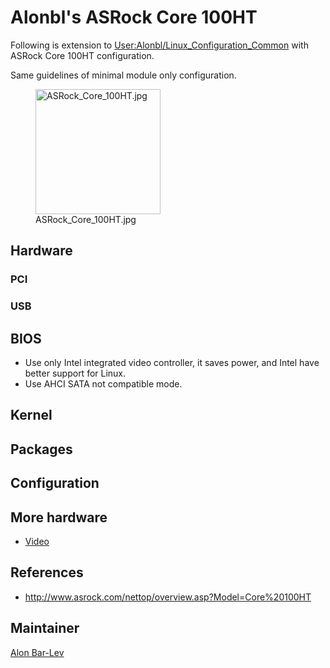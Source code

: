 = Alonbl's ASRock Core 100HT =

Following is extension to [[User:Alonbl/Linux_Configuration_Common]] with ASRock Core 100HT configuration.

Same guidelines of minimal module only configuration.

[[Image:ASRock_Core_100HT.jpg|200px]]

== Hardware ==

=== PCI ===

{{Codeline|<pre>
00:00.0 Host bridge [0600]: Intel Corporation Core Processor DRAM Controller [8086:0044] (rev 12)
00:02.0 VGA compatible controller [0300]: Intel Corporation Core Processor Integrated Graphics Controller [8086:0046] (rev 12)
00:04.0 Signal processing controller [1180]: Intel Corporation Core Processor Thermal Management Controller [8086:0050] (rev 12)
00:16.0 Communication controller [0780]: Intel Corporation 5 Series/3400 Series Chipset HECI Controller [8086:3b64] (rev 06)
00:1a.0 USB Controller [0c03]: Intel Corporation 5 Series/3400 Series Chipset USB2 Enhanced Host Controller [8086:3b3c] (rev 06)
00:1b.0 Audio device [0403]: Intel Corporation 5 Series/3400 Series Chipset High Definition Audio [8086:3b56] (rev 06)
00:1c.0 PCI bridge [0604]: Intel Corporation 5 Series/3400 Series Chipset PCI Express Root Port 1 [8086:3b42] (rev 06)
00:1c.1 PCI bridge [0604]: Intel Corporation 5 Series/3400 Series Chipset PCI Express Root Port 2 [8086:3b44] (rev 06)
00:1d.0 USB Controller [0c03]: Intel Corporation 5 Series/3400 Series Chipset USB2 Enhanced Host Controller [8086:3b34] (rev 06)
00:1e.0 PCI bridge [0604]: Intel Corporation 82801 Mobile PCI Bridge [8086:2448] (rev a6)
00:1f.0 ISA bridge [0601]: Intel Corporation Mobile 5 Series Chipset LPC Interface Controller [8086:3b09] (rev 06)
00:1f.2 SATA controller [0106]: Intel Corporation 5 Series/3400 Series Chipset 4 port SATA AHCI Controller [8086:3b29] (rev 06)
00:1f.3 SMBus [0c05]: Intel Corporation 5 Series/3400 Series Chipset SMBus Controller [8086:3b30] (rev 06)
00:1f.6 Signal processing controller [1180]: Intel Corporation 5 Series/3400 Series Chipset Thermal Subsystem [8086:3b32] (rev 06)
01:00.0 Ethernet controller [0200]: Realtek Semiconductor Co., Ltd. RTL8111/8168B PCI Express Gigabit Ethernet controller [10ec:8168] (rev 06)
02:00.0 USB Controller [0c03]: NEC Corporation Device [1033:0194] (rev 03)
ff:00.0 Host bridge [0600]: Intel Corporation Core Processor QuickPath Architecture Generic Non-core Registers [8086:2c62] (rev 02)
ff:00.1 Host bridge [0600]: Intel Corporation Core Processor QuickPath Architecture System Address Decoder [8086:2d01] (rev 02)
ff:02.0 Host bridge [0600]: Intel Corporation Core Processor QPI Link 0 [8086:2d10] (rev 02)
ff:02.1 Host bridge [0600]: Intel Corporation Core Processor QPI Physical 0 [8086:2d11] (rev 02)
ff:02.2 Host bridge [0600]: Intel Corporation Core Processor Reserved [8086:2d12] (rev 02)
ff:02.3 Host bridge [0600]: Intel Corporation Core Processor Reserved [8086:2d13] (rev 02)
</pre>}}

=== USB ===

{{Codeline|<pre>
Bus 001 Device 001: ID 1d6b:0002 Linux Foundation 2.0 root hub
Bus 002 Device 001: ID 1d6b:0002 Linux Foundation 2.0 root hub
Bus 001 Device 002: ID 8087:0020 Intel Corp. Integrated Rate Matching Hub
Bus 002 Device 002: ID 8087:0020 Intel Corp. Integrated Rate Matching Hub
Bus 003 Device 001: ID 1d6b:0002 Linux Foundation 2.0 root hub
Bus 004 Device 001: ID 1d6b:0003 Linux Foundation 3.0 root hub
</pre>}}

== BIOS ==

* Use only Intel integrated video controller, it saves power, and Intel have better support for Linux.
* Use AHCI SATA not compatible mode.

== Kernel ==

{{Kernel||<pre>
  Processor type and features  --->
    (4) Maximum number of CPUs
    [*] Enable KSM for page merging
    (64) Amount of low memory, in kilobytes, to reserve for the BIOS
    -*- MTRR (Memory Type Range Register) support
    [*]   MTRR cleanup support
    (1)     MTRR cleanup enable value (0-1)
    (0)     MTRR cleanup spare reg num (0-7)
  Power management and ACPI options  --->
    [*] Suspend to RAM and standby
    [*] Hibernation (aka 'suspend to disk')
    [*] Run-time PM core functionality
    [*] ACPI (Advanced Configuration and Power Interface) Support  --->
      <M>   AC Adapter
      -*-   Button
      -*-   Video
      <M>   Fan
      <M>   Processor
      <M>   Thermal Zone
    CPU Frequency scaling  --->
      [*] CPU Frequency scaling
      <M>   CPU frequency translation statistics
      [*]     CPU frequency translation statistics details
      Default CPUFreq governor (performance)  --->
      -*-   'performance' governor
      <M>   'powersave' governor
      <M>   'userspace' governor for userspace frequency scaling
      <M>   'ondemand' cpufreq policy governor
      <M>   'conservative' cpufreq governor
      x86 CPU frequency scaling drivers  --->
        <M> ACPI Processor P-States drivers
    -*- CPU idle PM support
    [*]   Cpuidle Driver for Intel Processors
  [*] Networking support  --->
    -*-   Wireless  --->
      <M>   cfg80211 - wireless configuration API
      [*]     enable powersave by default
      [*]     cfg80211 wireless extensions compatibility
      [*]   Wireless extensions sysfs files
      <M>   Common routines for IEEE802.11 drivers
      <M>   Generic IEEE 802.11 Networking Stack (mac80211)
    <M>   RF switch subsystem support  --->
  Device Drivers  --->
    [*] Block devices  ---> 
      <M>   Packet writing on CD/DVD media
      (8)     Free buffers for data gathering
      [*]     Enable write caching (EXPERIMENTAL)
      <M> Serial ATA and Parallel ATA drivers  --->
        [*]   ATA ACPI Support
        <M>   AHCI SATA support                                             ### you may  want to set as <*> to avoid complex initramfs
    [*] Network device support  --->
      [*]   Ethernet (1000 Mbit)  --->
        <M>   Realtek 8169 gigabit ethernet support
      [*]   Wireless LAN  --->
        <M>   Atheros Wireless Cards  --->
          <M>   Atheros 802.11n wireless cards support
          [*]     Atheros ath9k PCI/PCIe bus support
          [*]     Atheros ath9k rate control (NEW)
    {M} Hardware Monitoring support  --->
      <M>   Intel Core/Core2/Atom temperature sensor
    <M> Sound card support  --->
      <M>   Advanced Linux Sound Architecture  --->
        <M>   Sequencer support
        [*]   PCI sound devices  --->
          <M>   Intel HD Audio  --->
            (64)  Pre-allocated buffer size for HD-audio drivers
            [*]   Support digital beep via input layer
            (1)     Digital beep registration mode (0=off, 1=on, 2=mute sw on/off)
            [*]   Support jack plugging notification via input layer
            [*]   Build VIA HD-audio codec support
            [*]   Aggressive power-saving on HD-audio
            (30)    Default time-out for HD-audio power-save modesetting
    [*] HID Devices  --->
      <*>   USB Human Interface Device (full HID) support
    [*] USB support  --->
      <M>   xHCI HCD (USB 3.0) support (EXPERIMENTAL)       ### addition to basic
</pre>}}

{{File|/etc/conf.d/modules|<pre>
modules="${modules}
ac
fan
processor
thermal
coretemp
"modules="${modules}
acpi-cpufreq
cpufreq-conservative
cpufreq-ondemand
cpufreq-powersave
"
</pre>}}

== Packages ==

{{Root|emerge net-wireless/wpa_supplicant}}

== Configuration ==

{{File|/etc/conf.d/net|<pre>
modules="wpa_supplicant"
rc_net_wlan0_need="firewall"    # if you are using firewall
config_wlan0="dhcp"
wpa_cli_wlan0="-G3600"      # this saves power
wpa_supplicant_wlan0="-D nl80211"

rc_net_eth0_need="firewall"    # if you are using firewall
config_eth0="dhcp"
</pre>}}

{{Root|ln -s net.lo /etc/init.d/net.wlan0}}
{{Root|ln -s net.lo /etc/init.d/net.eth0}}

== More hardware ==

* [[User:Alonbl/Intel_Integrated_Graphics_Controller|Video]]

== References ==

* http://www.asrock.com/nettop/overview.asp?Model=Core%20100HT

== Maintainer ==

[[User:Alonbl|Alon Bar-Lev]]

{{AuthorList|{{Author|Alon Bar-Lev|2011-11-25|type=original}}}}